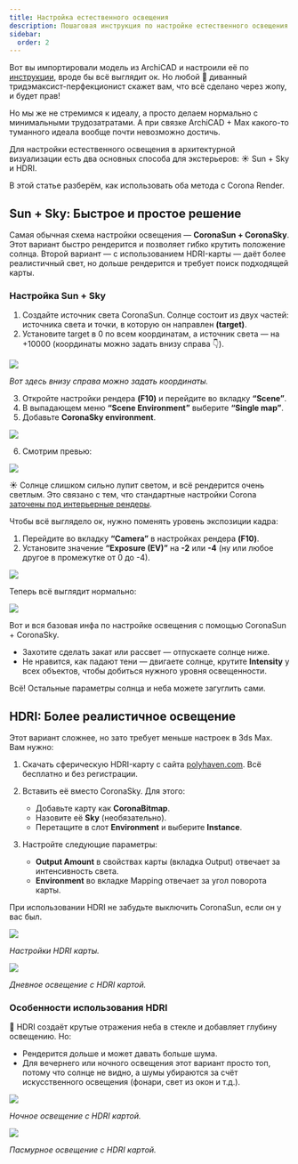 ```yaml
---
title: Настройка естественного освещения
description: Пошаговая инструкция по настройке естественного освещения для архитектурной визуализации
sidebar:
  order: 2
---
```



Вот вы импортировали модель из ArchiCAD и настроили её по [инструкции](../export-import/), вроде бы всё выглядит ок. Но любой 🏨 диванный тридэмаксист-перфекционист скажет вам, что всё сделано через жопу, и будет прав! 

Но мы же не стремимся к идеалу, а просто делаем нормально с минимальными трудозатратами. А при связке ArchiCAD + Max какого-то туманного идеала вообще почти невозможно достичь.

Для настройки естественного освещения в архитектурной визуализации есть два основных способа для экстерьеров: ☀️ Sun + Sky и HDRI.

В этой статье разберём, как использовать оба метода с Corona Render.

## Sun + Sky: Быстрое и простое решение

Самая обычная схема настройки освещения — **CoronaSun + CoronaSky**. Этот вариант быстро рендерится и позволяет гибко крутить положение солнца. 
Второй вариант — с использованием HDRI-карты — даёт более реалистичный свет, но дольше рендерится и требует поиск подходящей карты.

### Настройка Sun + Sky

1. Создайте источник света CoronaSun. Солнце состоит из двух частей: источника света и точки, в которую он направлен **(target)**.
2. Установите target в 0 по всем координатам, а источник света — на +10000 (координаты можно задать внизу справа 👇).

[![](/img/archviz/natural-light/001.jpg)](/img/archviz/natural-light/001.jpg)

_Вот здесь внизу справа можно задать координаты._

3. Откройте настройки рендера **(F10)** и перейдите во вкладку **“Scene”**.
4. В выпадающем меню **“Scene Environment”** выберите **“Single map”**.
5. Добавьте **CoronaSky environment**.

![](/img/archviz/natural-light/002.jpg)

6. Смотрим превью:

![](/img/archviz/natural-light/003.jpg)

☀️ Солнце слишком сильно лупит светом, и всё рендерится очень светлым. Это связано с тем, что стандартные настройки Corona 
[заточены под интерьерные рендеры](https://coronarenderer.freshdesk.com/support/solutions/articles/5000516719-how-to-add-daylight-to-my-scene-). 

Чтобы всё выглядело ок, нужно поменять уровень экспозиции кадра:

1. Перейдите во вкладку **“Camera”** в настройках рендера **(F10)**.
2. Установите значение **“Exposure (EV)”** на **-2** или **-4** (ну или любое другое в промежутке от 0 до -4).

[![](/img/archviz/natural-light/004.jpg)](/img/archviz/natural-light/004.jpg)

Теперь всё выглядит нормально:

[![](/img/archviz/natural-light/005.jpg)](/img/archviz/natural-light/005.jpg)

Вот и вся базовая инфа по настройке освещения с помощью CoronaSun + CoronaSky.
   - Захотите сделать закат или рассвет — отпускаете солнце ниже.
   - Не нравится, как падают тени — двигаете солнце, крутите **Intensity** у всех объектов, чтобы добиться нужного уровня освещенности.
   
Всё! Остальные параметры солнца и неба можете загуглить сами.

## HDRI: Более реалистичное освещение

Этот вариант сложнее, но зато требует меньше настроек в 3ds Max. Вам нужно:

1. Скачать сферическую HDRI-карту с сайта [polyhaven.com](https://polyhaven.com/hdris). Всё бесплатно и без регистрации.
2. Вставить её вместо CoronaSky. Для этого:
   - Добавьте карту как **CoronaBitmap**.
   - Назовите её **Sky** (необязательно).
   - Перетащите в слот **Environment** и выберите **Instance**.

3. Настройте следующие параметры:
   - **Output Amount** в свойствах карты (вкладка Output) отвечает за интенсивность света.
   - **Environment** во вкладке Mapping отвечает за угол поворота карты.

<Aside type="caution">
При использовании HDRI не забудьте выключить CoronaSun, если он у вас был.
</Aside>

[![](/img/archviz/natural-light/006.jpg)](/img/archviz/natural-light/006.jpg)

_Настройки HDRI карты._

[![](/img/archviz/natural-light/007.jpg)](/img/archviz/natural-light/007.jpg)

_Дневное освещение с HDRI картой._

### Особенности использования HDRI

💫 HDRI создаёт крутые отражения неба в стекле и добавляет глубину освещению. Но:

- Рендерится дольше и может давать больше шума.
- Для вечернего или ночного освещения этот вариант просто топ, потому что солнце не видно, а шумы убираются за счёт искусственного освещения (фонари, свет из окон и т.д.).

[![](/img/archviz/natural-light/008.jpg)](/img/archviz/natural-light/008.jpg)

_Ночное освещение с HDRI картой._

[![](/img/archviz/natural-light/009.jpg)](/img/archviz/natural-light/009.jpg)

_Пасмурное освещение с HDRI картой._